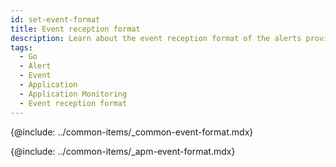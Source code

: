```yaml
---
id: set-event-format
title: Event reception format
description: Learn about the event reception format of the alerts provided by Application Monitoring.
tags:
  - Go
  - Alert
  - Event
  - Application
  - Application Monitoring
  - Event reception format
---
```


{@include: ../common-items/_common-event-format.mdx} 

{@include: ../common-items/_apm-event-format.mdx}
